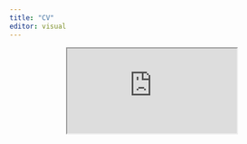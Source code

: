 ```yaml
---
title: "CV"
editor: visual
---
```


```{=html}
<p align="center"><iframe class="pdf" src="https://github.com/ruangmas/ruangmas.github.io/blob/main/cv/cv.pdf"></iframe></p>
```
